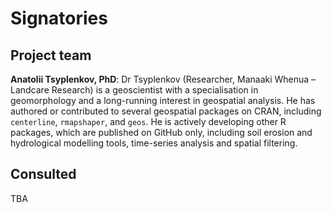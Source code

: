 # Signatories

```{=html}
<!-- 
This section provides the ISC with a view of the support received from the community for a proposal. Acceptance isn't predicated on popularity but community acceptance is important.  Willingness to accept outside input is also a good marker for project delivery. 

An optional section would be for R-Core signatories where changes to R are proposed.
-->
```

## Project team

```{=html}
<!-- 
Who are the people responsible for actually delivering the project if the proposal gets accepted and are already signed up and rearing to go?
-->
```

**Anatolii Tsyplenkov, PhD**: Dr Tsyplenkov (Researcher, Manaaki Whenua – Landcare Research) is a geoscientist with a specialisation in geomorphology and a long-running interest in geospatial analysis. He has authored or contributed to several geospatial packages on CRAN, including `centerline`, `rmapshaper`, and `geos`. He is actively developing other R packages, which are published on GitHub only, including soil erosion and hydrological modelling tools, time-series analysis and spatial filtering.


<!-- ## Contributors -->

```{=html}
<!-- 
Who are the people who have actively helped with this proposal but won't necessarily be on the core project team later?
-->
```

## Consulted

```{=html}
<!-- 
Who has been given the opportunity to provide feedback on the proposal? This should include any R Consortium & ISC members who the proposal has been discussed with.
-->
```
TBA
